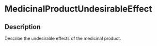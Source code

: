 # MedicinalProductUndesirableEffect
 ## Description 
 Describe the undesirable effects of the medicinal product.
